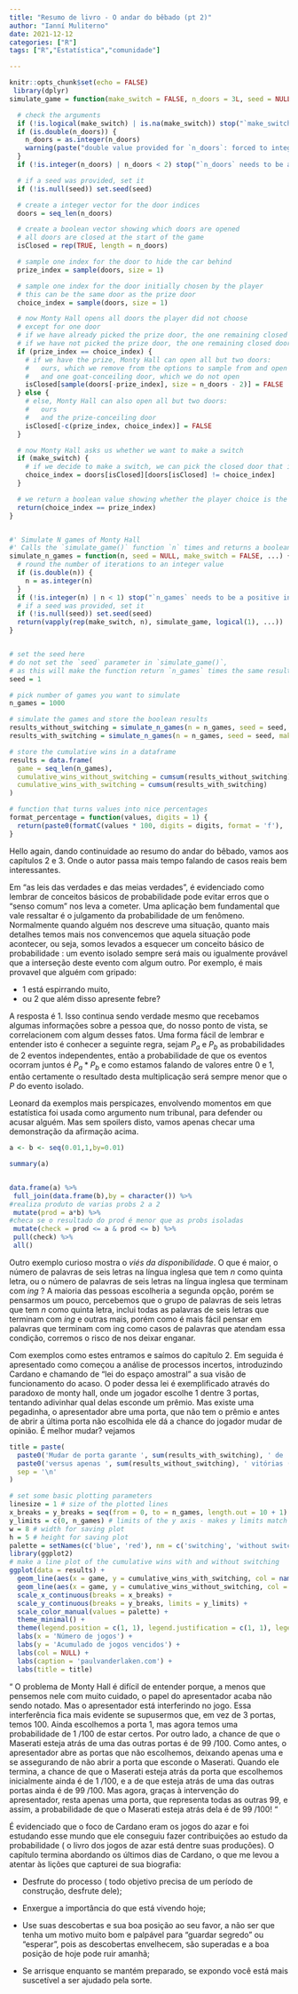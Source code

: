 ```yaml
---
title: "Resumo de livro - O andar do bêbado (pt 2)"
author: "Ianní Muliterno"
date: 2021-12-12
categories: ["R"]
tags: ["R","Estatística","comunidade"]

---  
```


```r
knitr::opts_chunk$set(echo = FALSE)
 library(dplyr)
simulate_game = function(make_switch = FALSE, n_doors = 3L, seed = NULL) {

  # check the arguments
  if (!is.logical(make_switch) | is.na(make_switch)) stop("`make_switch` needs to be TRUE or FALSE")
  if (is.double(n_doors)) {
    n_doors = as.integer(n_doors)
    warning(paste("double value provided for `n_doors`: forced to integer value of", n_doors))
  }
  if (!is.integer(n_doors) | n_doors < 2) stop("`n_doors` needs to be a positive integer > 2")

  # if a seed was provided, set it
  if (!is.null(seed)) set.seed(seed)

  # create a integer vector for the door indices
  doors = seq_len(n_doors)

  # create a boolean vector showing which doors are opened
  # all doors are closed at the start of the game
  isClosed = rep(TRUE, length = n_doors)

  # sample one index for the door to hide the car behind
  prize_index = sample(doors, size = 1)

  # sample one index for the door initially chosen by the player
  # this can be the same door as the prize door
  choice_index = sample(doors, size = 1)

  # now Monty Hall opens all doors the player did not choose
  # except for one door
  # if we have already picked the prize door, the one remaining closed door has a nonprize
  # if we have not picked the prize door, the one remaining closed door has the prize
  if (prize_index == choice_index) {
    # if we have the prize, Monty Hall can open all but two doors:
    #   ours, which we remove from the options to sample from and open
    #   and one goat-conceiling door, which we do not open
    isClosed[sample(doors[-prize_index], size = n_doors - 2)] = FALSE
  } else {
    # else, Monty Hall can also open all but two doors:
    #   ours
    #   and the prize-conceiling door
    isClosed[-c(prize_index, choice_index)] = FALSE
  }

  # now Monty Hall asks us whether we want to make a switch
  if (make_switch) {
    # if we decide to make a switch, we can pick the closed door that is not our door
    choice_index = doors[isClosed][doors[isClosed] != choice_index]
  }

  # we return a boolean value showing whether the player choice is the prize door
  return(choice_index == prize_index)
}


#' Simulate N games of Monty Hall
#' Calls the `simulate_game()` function `n` times and returns a boolean vector representing the games won
simulate_n_games = function(n, seed = NULL, make_switch = FALSE, ...) {
  # round the number of iterations to an integer value
  if (is.double(n)) {
    n = as.integer(n)
  }
  if (!is.integer(n) | n < 1) stop("`n_games` needs to be a positive integer > 1")
  # if a seed was provided, set it
  if (!is.null(seed)) set.seed(seed)
  return(vapply(rep(make_switch, n), simulate_game, logical(1), ...))
}


# set the seed here
# do not set the `seed` parameter in `simulate_game()`,
# as this will make the function return `n_games` times the same results
seed = 1

# pick number of games you want to simulate
n_games = 1000

# simulate the games and store the boolean results
results_without_switching = simulate_n_games(n = n_games, seed = seed, make_switch = FALSE)
results_with_switching = simulate_n_games(n = n_games, seed = seed, make_switch = TRUE)

# store the cumulative wins in a dataframe
results = data.frame(
  game = seq_len(n_games),
  cumulative_wins_without_switching = cumsum(results_without_switching),
  cumulative_wins_with_switching = cumsum(results_with_switching)
)

# function that turns values into nice percentages
format_percentage = function(values, digits = 1) {
  return(paste0(formatC(values * 100, digits = digits, format = 'f'), '%'))
}

```

Hello again, dando continuidade ao resumo do andar do bêbado, vamos aos capítulos 2 e 3. Onde o autor passa mais tempo falando de casos reais bem interessantes.

 Em "as leis das verdades e das meias verdades", é evidenciado como lembrar de conceitos básicos de probabilidade pode evitar erros que o “senso comum” nos leva a cometer. Uma aplicação bem fundamental que vale ressaltar é o julgamento da probabilidade de um fenômeno. Normalmente quando alguém nos descreve uma situação, quanto mais detalhes temos mais nos convencemos que aquela situação pode acontecer, ou seja, somos levados a esquecer um conceito básico de probabilidade : um evento isolado sempre será mais ou igualmente provável que a interseção deste evento com algum outro. Por exemplo, é mais provavel que alguém com gripado: 
 
- 1 está espirrando muito, 
- ou 2 que além disso apresente febre? 

A resposta é 1. Isso continua sendo verdade mesmo que recebamos algumas informações sobre a pessoa que, do nosso ponto de vista, se correlacionem com algum desses fatos. Uma forma fácil de lembrar e entender isto é conhecer a seguinte regra, sejam $P_a$ e $P_b$ as probabilidades de 2 eventos independentes, então a probabilidade de que os eventos ocorram juntos é $P_a*P_b$ e como estamos falando de valores entre 0 e 1, então certamente o resultado desta multiplicação será sempre menor que o $P$ do evento isolado.

 Leonard da exemplos mais perspicazes, envolvendo momentos em que estatística foi usada como argumento num tribunal, para defender ou acusar alguém. Mas sem spoilers disto, vamos apenas checar uma demonstração da afirmação acima.
 
 ```r
a <- b <- seq(0.01,1,by=0.01)

summary(a)


data.frame(a) %>%
  full_join(data.frame(b),by = character()) %>% 
#realiza produto de varias probs 2 a 2
  mutate(prod = a*b) %>% 
#checa se o resultado do prod é menor que as probs isoladas  
  mutate(check = prod <= a & prod <= b) %>% 
  pull(check) %>% 
  all()
 ```
 
Outro exemplo curioso mostra o _viés da disponibilidade_. O que é maior, o número de palavras de seis letras na língua inglesa que tem _n_ como quinta letra, ou o número de palavras de seis letras na língua inglesa que terminam com _ing_ ? A maioria das pessoas escolheria a segunda opção, porém se pensarmos um pouco, percebemos que o grupo de palavras de seis letras que tem _n_ como quinta letra, inclui todas as palavras de seis letras que terminam com _ing_ e outras mais, porém como é mais fácil pensar em palavras que terminam com ing como casos de palavras que  atendam essa condição, corremos o risco de nos deixar enganar. 

Com exemplos como estes entramos e saímos do capítulo 2. Em seguida é apresentado como começou a  análise de processos incertos, introduzindo Cardano e chamando de “lei do espaço amostral” a sua visão de funcionamento do acaso. O poder dessa lei é exemplificado através do paradoxo de monty hall, onde um jogador escolhe 1 dentre 3 portas, tentando adivinhar qual delas esconde um prêmio. Mas existe uma pegadinha, o apresentador abre uma porta, que não tem o prêmio e antes de abrir a última porta não escolhida ele dá a chance do jogador mudar de opinião. É melhor mudar? vejamos 

```r
title = paste(
  paste0('Mudar de porta garante ', sum(results_with_switching), ' de ', n_games, ' vitórias (', format_percentage(mean(results_with_switching)), ')'),
  paste0('versus apenas ', sum(results_without_switching), ' vitórias (', format_percentage(mean(results_without_switching)), ') quando não há troca'),
  sep = '\n'
)

# set some basic plotting parameters
linesize = 1 # size of the plotted lines
x_breaks = y_breaks = seq(from = 0, to = n_games, length.out = 10 + 1) # breaks of the axes
y_limits = c(0, n_games) # limits of the y axis - makes y limits match x limits
w = 8 # width for saving plot
h = 5 # height for saving plot
palette = setNames(c('blue', 'red'), nm = c('switching', 'without switching')) # make a named color scheme
library(ggplot2)
# make a line plot of the cumulative wins with and without switching
ggplot(data = results) +
  geom_line(aes(x = game, y = cumulative_wins_with_switching, col = names(palette[1])), size = linesize) +
  geom_line(aes(x = game, y = cumulative_wins_without_switching, col = names(palette[2])), size = linesize) +
  scale_x_continuous(breaks = x_breaks) +
  scale_y_continuous(breaks = y_breaks, limits = y_limits) +
  scale_color_manual(values = palette) +
  theme_minimal() +
  theme(legend.position = c(1, 1), legend.justification = c(1, 1), legend.background = element_rect(fill = 'white', color = 'transparent')) +
  labs(x = 'Número de jogos') +
  labs(y = 'Acumulado de jogos vencidos') +
  labs(col = NULL) +
  labs(caption = 'paulvanderlaken.com') +
  labs(title = title)

```


“ O problema de Monty Hall é difícil de entender porque, a menos que pensemos nele com muito cuidado, o papel do apresentador acaba não sendo notado. Mas o apresentador está interferindo no jogo. Essa interferência fica mais evidente se supusermos que, em vez de 3 portas, temos 100. Ainda escolhemos a porta 1, mas agora temos uma probabilidade de 1 /100 de estar certos. Por outro lado, a chance de que o Maserati esteja atrás de uma das outras portas é de 99 /100. Como antes, o apresentador abre as portas que não escolhemos, deixando apenas uma e se assegurando de não abrir a porta que esconde o Maserati. Quando ele termina, a chance de que o Maserati esteja atrás da porta que escolhemos inicialmente ainda é de 1 /100, e a de que esteja atrás de uma das outras portas ainda é de 99 /100. Mas agora, graças à intervenção do apresentador, resta apenas uma porta, que representa todas as outras 99, e assim, a probabilidade de que o Maserati esteja atrás dela é de 99 /100! “

É evidenciado que o foco de Cardano eram os jogos do azar e foi estudando esse mundo que ele conseguiu fazer contribuições ao estudo da probabilidade ( o livro dos jogos de azar está dentre suas produções). O capítulo termina abordando os últimos dias de Cardano, o que me levou a atentar às lições que capturei de sua biografia: 

- Desfrute do processo ( todo objetivo precisa de um período de construção, desfrute dele); 

- Enxergue a importância do que está vivendo hoje; 

- Use suas descobertas e sua boa posição ao seu favor, a não ser que tenha um motivo muito bom e palpável para “guardar segredo” ou “esperar”, pois as descobertas envelhecem, são superadas e a boa posição de hoje pode ruir amanhã; 

- Se arrisque enquanto se mantém preparado, se expondo você está mais suscetível a ser ajudado pela sorte.


